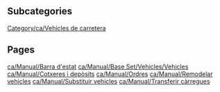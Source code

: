 
== Subcategories ==
[[Category/ca/Vehicles de carretera]]

== Pages ==
[[ca/Manual/Barra d'estat]]
[[ca/Manual/Base Set/Vehicles/Vehicles]]
[[ca/Manual/Cotxeres i depòsits]]
[[ca/Manual/Ordres]]
[[ca/Manual/Remodelar vehicles]]
[[ca/Manual/Substituir vehicles]]
[[ca/Manual/Transferir càrregues]]
